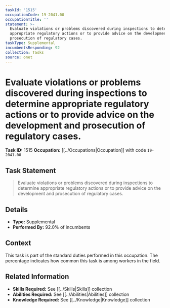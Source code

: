 ```yaml
---
taskId: '1515'
occupationCode: 19-2041.00
occupationTitle: ''
statement: >-
  Evaluate violations or problems discovered during inspections to determine
  appropriate regulatory actions or to provide advice on the development and
  prosecution of regulatory cases.
taskType: Supplemental
incumbentsResponding: 92
collection: Tasks
source: onet
---
```

# Evaluate violations or problems discovered during inspections to determine appropriate regulatory actions or to provide advice on the development and prosecution of regulatory cases.

**Task ID:** 1515
**Occupation:** [[../Occupations|Occupation]] with code `19-2041.00`

## Task Statement

> Evaluate violations or problems discovered during inspections to determine appropriate regulatory actions or to provide advice on the development and prosecution of regulatory cases.

## Details

- **Type:** Supplemental
- **Performed By:** 92.0% of incumbents

## Context

This task is part of the standard duties performed in this occupation. The percentage indicates how common this task is among workers in the field.

## Related Information

- **Skills Required:** See [[../Skills|Skills]] collection
- **Abilities Required:** See [[../Abilities|Abilities]] collection
- **Knowledge Required:** See [[../Knowledge|Knowledge]] collection
